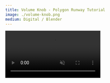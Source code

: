 ```yaml
---
title: Volume Knob - Polygon Runway Tutorial
image: ./volume-knob.png
medium: Digital / Blender
---
```



<video src={video} playsInline autoplay muted loop />

Done by following a tutorial from Polygon Runway.

Link to the tutorial: https://www.youtube.com/watch?v=js8vL383tjk
